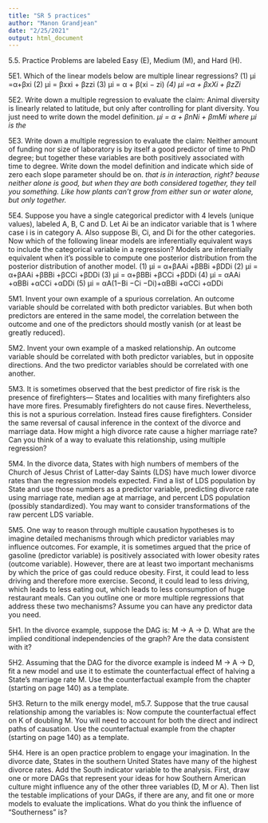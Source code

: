 ```yaml
---
title: "SR 5 practices"
author: "Manon Grandjean"
date: "2/25/2021"
output: html_document
---
```


5.5. Practice
Problems are labeled Easy (E), Medium (M), and Hard (H).

5E1. Which of the linear models below are multiple linear regressions?
  (1) μi =α+βxi
  (2) μi = βxxi + βzzi
  (3) μi = α + β(xi − zi)
  *(4) μi =α + βxXi + βzZi*

5E2. Write down a multiple regression to evaluate the claim: Animal diversity is linearly related to latitude, but only after controlling for plant diversity. You just need to write down the model definition.
*μi = α + βnNi + βmMi*
*where μi is the *

5E3. Write down a multiple regression to evaluate the claim: Neither amount of funding nor size of laboratory is by itself a good predictor of time to PhD degree; but together these variables are both positively associated with time to degree. Write down the model definition and indicate which side of zero each slope parameter should be on.
*that is in interaction, right? beause neither alone is good, but when they are both considered together, they tell you something. Like how plants can't grow from either sun or water alone, but only together.* 

5E4. Suppose you have a single categorical predictor with 4 levels (unique values), labeled A, B, C and D. Let Ai be an indicator variable that is 1 where case i is in category A. Also suppose Bi, Ci, and Di for the other categories. Now which of the following linear models are inferentially equivalent ways to include the categorical variable in a regression? Models are inferentially equivalent when it’s possible to compute one posterior distribution from the posterior distribution of another model.
(1) μi = α+βAAi +βBBi +βDDi
(2) μi = α+βAAi +βBBi +βCCi +βDDi
(3) μi = α+βBBi +βCCi +βDDi
(4) μi = αAAi +αBBi +αCCi +αDDi
(5) μi = αA(1−Bi −Ci −Di)+αBBi +αCCi +αDDi

5M1. Invent your own example of a spurious correlation. An outcome variable should be correlated with both predictor variables. But when both predictors are entered in the same model, the correlation between the outcome and one of the predictors should mostly vanish (or at least be greatly reduced).

5M2. Invent your own example of a masked relationship. An outcome variable should be correlated with both predictor variables, but in opposite directions. And the two predictor variables should be correlated with one another.

5M3. It is sometimes observed that the best predictor of fire risk is the presence of firefighters— States and localities with many firefighters also have more fires. Presumably firefighters do not cause fires. Nevertheless, this is not a spurious correlation. Instead fires cause firefighters. Consider the same reversal of causal inference in the context of the divorce and marriage data. How might a high divorce rate cause a higher marriage rate? Can you think of a way to evaluate this relationship, using multiple regression?

5M4. In the divorce data, States with high numbers of members of the Church of Jesus Christ of Latter-day Saints (LDS) have much lower divorce rates than the regression models expected. Find a list of LDS population by State and use those numbers as a predictor variable, predicting divorce rate using marriage rate, median age at marriage, and percent LDS population (possibly standardized). You may want to consider transformations of the raw percent LDS variable.

5M5. One way to reason through multiple causation hypotheses is to imagine detailed mechanisms through which predictor variables may influence outcomes. For example, it is sometimes argued that the price of gasoline (predictor variable) is positively associated with lower obesity rates (outcome variable). However, there are at least two important mechanisms by which the price of gas could reduce obesity. First, it could lead to less driving and therefore more exercise. Second, it could lead to less driving, which leads to less eating out, which leads to less consumption of huge restaurant meals. Can you outline one or more multiple regressions that address these two mechanisms? Assume you can have any predictor data you need.

5H1. In the divorce example, suppose the DAG is: M → A → D. What are the implied conditional independencies of the graph? Are the data consistent with it?

5H2. Assuming that the DAG for the divorce example is indeed M → A → D, fit a new model and use it to estimate the counterfactual effect of halving a State’s marriage rate M. Use the counterfactual example from the chapter (starting on page 140) as a template.

5H3. Return to the milk energy model, m5.7. Suppose that the true causal relationship among the variables is:
Now compute the counterfactual effect on K of doubling M. You will need to account for both the direct and indirect paths of causation. Use the counterfactual example from the chapter (starting on page 140) as a template.

5H4. Here is an open practice problem to engage your imagination. In the divorce date, States in the southern United States have many of the highest divorce rates. Add the South indicator variable to the analysis. First, draw one or more DAGs that represent your ideas for how Southern American culture might influence any of the other three variables (D, M or A). Then list the testable implications of your DAGs, if there are any, and fit one or more models to evaluate the implications. What do you think the influence of “Southerness” is?